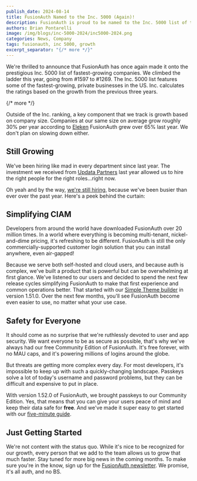 ```yaml
---
publish_date: 2024-08-14
title: FusionAuth Named to the Inc. 5000 (Again)!
description: FusionAuth is proud to be named to the Inc. 5000 list of the fastest-growing companies in the United States. 
authors: Brian Pontarelli
image: /img/blogs/inc-5000-2024/inc5000-2024.png
categories: News, Company
tags: fusionauth, inc 5000, growth
excerpt_separator: "{/* more */}"
---
```


We're thrilled to announce that FusionAuth has once again made it onto the prestigious Inc. 5000 list of fastest-growing companies. We climbed the ladder this year, going from #1597 to #1269. The Inc. 5000 list features some of the fastest-growing, private businesses in the US. Inc. calculates the ratings based on the growth from the previous three years.

{/* more */} 

Outside of the Inc. ranking, a key component that we track is growth based on company size. Companies at our same size on average grow roughly 30% per year according to [Eleken](https://www.eleken.co/blog-posts/average-saas-growth-rate-brief-guide-for-startups) FusionAuth grew over 65% last year. We don't plan on slowing down either.

## Still Growing

We've been hiring like mad in every department since last year. The investment we received  from [Updata Partners](/blog/fusionauth-funding) last year allowed us to hire the right people for the right roles...right now. 

Oh yeah and by the way, [we're still hiring](/jobs), because we've been busier than ever over the past year. Here's a peek behind the curtain: 

## Simplifying CIAM

Developers from around the world have downloaded FusionAuth over 20 million times. In a world where everything is becoming multi-tenant, nickel-and-dime pricing, it's refreshing to be different. FusionAuth is still the only commercially-supported customer login solution that you can install anywhere, even air-gapped!

Because we serve both self-hosted and cloud users, and because auth is complex, we've built a product that is powerful but can be overwhelming at first glance. We've listened to our users and decided to spend the next few release cycles simplifying FusionAuth to make that first experience and common operations better. That started with our [Simple Theme builder](/blog/announcing-fusionauth-1-51) in version 1.51.0. Over the next few months, you'll see FusionAuth become even easier to use, no matter what your use case.

## Safety for Everyone

It should come as no surprise that we're ruthlessly devoted to user and app security. We want everyone to be as secure as possible, that's why we've always had our free Community Edition of FusionAuth. It's free forever, with no MAU caps, and it's powering millions of logins around the globe.

But threats are getting more complex every day. For most developers, it's impossible to keep up with such a quickly-changing landscape. Passkeys solve a lot of today's username and password problems, but they can be difficult and expensive to put in place. 

With version 1.52.0 of FusionAuth, we brought passkeys to our Community Edition. Yes, that means that you can give your users peace of mind and keep their data safe for **free**. And we've made it super easy to get started with our [five-minute guide](/docs). 

## Just Getting Started

We're not content with the status quo. While it's nice to be recognized for our growth, every person that we add to the team allows us to grow that much faster. Stay tuned for more big news in the coming months. To make sure you're in the know, sign up for the [FusionAuth newsletter](https://go.fusionauth.io/auth-news-you-can-actually-use). We promise, it's all auth, and no BS.
